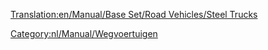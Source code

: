 [[Translation:en/Manual/Base Set/Road Vehicles/Steel Trucks]]

{{nl/Manual/Base Set/Road Vehicles/Wegvoertuig|name     = Balogh Staalvrachtwagen
  |img      = en/Manual/Base Set/Road Vehicles/Balogh Steel Truck.png
  |price    = £4.592 (€9.184)
  |speed    = 30 mph (48 km/h)
  |annual   = £421 (€842)
  |designed = 1936
  |life     = 15
  |capacity = 15 ton staal
}}
{{nl/Manual/Base Set/Road Vehicles/Wegvoertuig|name     = Uhl Staalvrachtwagen
  |img      = en/Manual/Base Set/Road Vehicles/Uhl Steel Truck.png
  |price    = £5.535 (€11.070) 
  |speed    = 55 mph (88 km/h)
  |annual   = £787 (€1.574)
  |designed = 1978
  |life     = 15
  |capacity = 18 ton staal
}}
{{nl/Manual/Base Set/Road Vehicles/Wegvoertuig|name     = Kelling Staalvrachtwagen
  |img      = en/Manual/Base Set/Road Vehicles/Kelling Steel Truck.png
  |price    = £5.945 (€11.890) 
  |speed    = 70 mph (112 km/h)
  |annual   = £1.125 (€2.250)
  |designed = 2007
  |life     = 15
  |capacity = 20 ton staal
}}

[[Category:nl/Manual/Wegvoertuigen]]